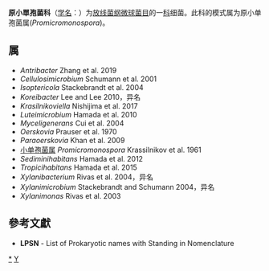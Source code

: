 {{Automatic taxobox
| taxon = Promicromonosporaceae
| authority = Rainey et al. 1997
| type genus = 原小单孢菌属<br>Promicromonospora
| type genus authority = Krassilnikov et al. 1961
| synonyms = ''Oerskoviaceae'' <small>Salam et al. 2020</small>
}}
'''原小單孢菌科 '''（[[学名|学名]]：{{lang|la|''Promicromonosporaceae''}}）为[[放线菌纲|放线菌纲]][[微球菌目|微球菌目]]的一[[科|科]]细菌。此科的模式属为原小单孢菌属(''Promicromonospora'')。

==属==
* ''Antribacter'' Zhang et al. 2019
* ''Cellulosimicrobium'' Schumann et al. 2001
* ''Isoptericola'' Stackebrandt et al. 2004
* ''Koreibacter'' Lee and Lee 2010，异名
* ''Krasilnikoviella'' Nishijima et al. 2017
* ''Luteimicrobium'' Hamada et al. 2010
* ''Myceligenerans'' Cui et al. 2004
* ''Oerskovia'' Prauser et al. 1970
* ''Paraoerskovia'' Khan et al. 2009
* [[小单孢菌属|小单孢菌属]] ''Promicromonospora'' Krassilnikov et al. 1961
* ''Sediminihabitans'' Hamada et al. 2012
* ''Tropicihabitans'' Hamada et al. 2015
* ''Xylanibacterium'' Rivas et al. 2004，异名
* ''Xylanimicrobium'' Stackebrandt and Schumann 2004，异名
* ''Xylanimonas'' Rivas et al. 2003

==參考文獻==
{{reflist}}
* '''LPSN''' - List of Prokaryotic names with Standing in Nomenclature

{{taxonbar}}

[[Category:_原小单孢菌科|*]]
[[Category:1997年描述的分类群|Y]]